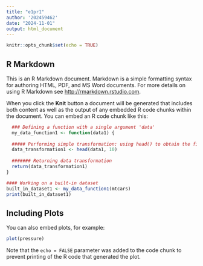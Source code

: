 ```yaml
---
title: "e1pr1"
author: '202459462'
date: "2024-11-01"
output: html_document
---
```


```r
knitr::opts_chunk$set(echo = TRUE)
```

## R Markdown

This is an R Markdown document. Markdown is a simple formatting syntax for authoring HTML, PDF, and MS Word documents. For more details on using R Markdown see <http://rmarkdown.rstudio.com>.

When you click the **Knit** button a document will be generated that includes both content as well as the output of any embedded R code chunks within the document. You can embed an R code chunk like this:

```r

  ### Defining a function with a single argument 'data'
  my_data_function1 <- function(data1) {
  
  ##### Performing simple transformation: using head() to obtain the first 10 rows of the dataset
  data_transformation1 <- head(data1, 10)
 
  ####### Returning data transformation
  return(data_transformation1)
}

#### Working on a built-in dataset
built_in_dataset1 <- my_data_function1(mtcars)
print(built_in_dataset1)
```

## Including Plots

You can also embed plots, for example:

```r
plot(pressure)
```

Note that the `echo = FALSE` parameter was added to the code chunk to prevent printing of the R code that generated the plot.
